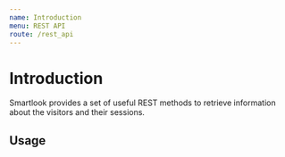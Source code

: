 ```yaml
---
name: Introduction
menu: REST API
route: /rest_api
---
```


# Introduction

Smartlook provides a set of useful REST methods to retrieve information about the visitors and their sessions.

## Usage
